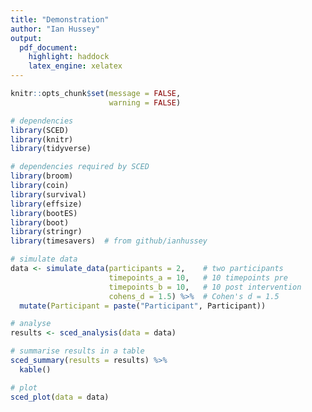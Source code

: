 ```yaml
---
title: "Demonstration"
author: "Ian Hussey"
output: 
  pdf_document:
    highlight: haddock
    latex_engine: xelatex
---
```


```r

knitr::opts_chunk$set(message = FALSE, 
                      warning = FALSE)

```


```r

# dependencies
library(SCED)
library(knitr)
library(tidyverse)

# dependencies required by SCED
library(broom)
library(coin)
library(survival)
library(effsize)
library(bootES)
library(boot)
library(stringr)
library(timesavers)  # from github/ianhussey

```


```r

# simulate data
data <- simulate_data(participants = 2,    # two participants
                      timepoints_a = 10,   # 10 timepoints pre 
                      timepoints_b = 10,   # 10 post intervention
                      cohens_d = 1.5) %>%  # Cohen's d = 1.5
  mutate(Participant = paste("Participant", Participant))

```


```r

# analyse
results <- sced_analysis(data = data)

```


```r

# summarise results in a table
sced_summary(results = results) %>%
  kable()

```


```r

# plot
sced_plot(data = data)

```

